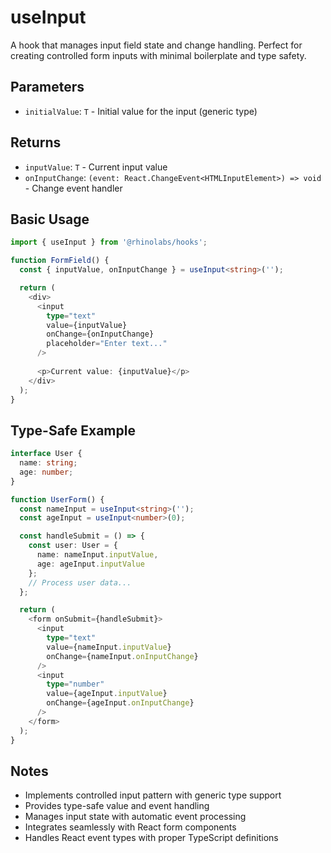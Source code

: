 # useInput

A hook that manages input field state and change handling. Perfect for creating controlled form inputs with minimal boilerplate and type safety.

## Parameters

- `initialValue`: `T` - Initial value for the input (generic type)

## Returns

- `inputValue`: `T` - Current input value
- `onInputChange`: `(event: React.ChangeEvent<HTMLInputElement>) => void` - Change event handler

## Basic Usage

```typescript
import { useInput } from '@rhinolabs/hooks';

function FormField() {
  const { inputValue, onInputChange } = useInput<string>('');

  return (
    <div>
      <input
        type="text"
        value={inputValue}
        onChange={onInputChange}
        placeholder="Enter text..."
      />
      
      <p>Current value: {inputValue}</p>
    </div>
  );
}
```

## Type-Safe Example

```typescript
interface User {
  name: string;
  age: number;
}

function UserForm() {
  const nameInput = useInput<string>('');
  const ageInput = useInput<number>(0);

  const handleSubmit = () => {
    const user: User = {
      name: nameInput.inputValue,
      age: ageInput.inputValue
    };
    // Process user data...
  };

  return (
    <form onSubmit={handleSubmit}>
      <input
        type="text"
        value={nameInput.inputValue}
        onChange={nameInput.onInputChange}
      />
      <input
        type="number"
        value={ageInput.inputValue}
        onChange={ageInput.onInputChange}
      />
    </form>
  );
}
```

## Notes

- Implements controlled input pattern with generic type support
- Provides type-safe value and event handling
- Manages input state with automatic event processing
- Integrates seamlessly with React form components
- Handles React event types with proper TypeScript definitions
